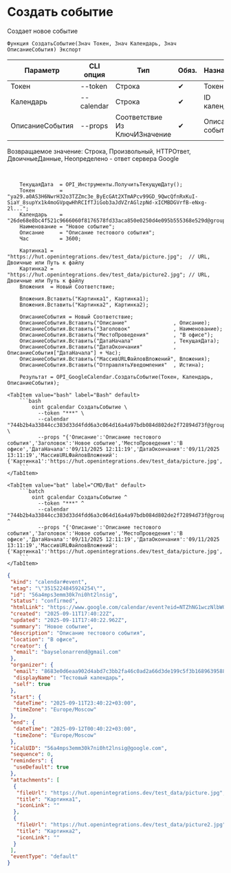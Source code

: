 ﻿---
sidebar_position: 4
description: Создать событие и другие функции для работы с Google Calendar в Открытом пакете интеграций - бесплатной open-source библиотеке интеграций для 1С:Предприятие 8, OneScript и CLI
keywords: [1C, 1С, 1С:Предприятие, 1С:Предприятие 8.3, API, Интеграция, Сервисы, Обмен, OneScript, CLI, Google Calendar]
---


# Создать событие
 Создает новое событие



`Функция СоздатьСобытие(Знач Токен, Знач Календарь, Знач ОписаниеСобытия) Экспорт`

  | Параметр | CLI опция | Тип | Обяз. | Назначение |
  |-|-|-|-|-|
  | Токен | --token | Строка | &#x2714; | Токен |
  | Календарь | --calendar | Строка | &#x2714; | ID календаря |
  | ОписаниеСобытия | --props | Соответствие Из КлючИЗначение | &#x2714; | Описание события |

  
  Возвращаемое значение:   Строка, Произвольный, HTTPОтвет, ДвоичныеДанные, Неопределено - ответ сервера Google

<br/>




```bsl title="Пример использования для 1С:Предприятие/OneScript"
    ТекущаяДата  = OPI_Инструменты.ПолучитьТекущуюДату();
    Токен        = "ya29.a0AS3H6NwrH32o3TZZmc3e_ByEcGAt2XTmAPcv99GD_9QwcQfnRxKuI-SiaY_8supYx1k4moGVpqwHhRCIfTJiGob3aJdVZrAGlzpNd-xICMBDGVrfB-eNxg-2l...";
    Календарь    = "26de68e8bc4f521c9666060f8176578fd33aca850e0250d4e095b555368e529d@group.calendar.google.com";
    Наименование = "Новое событие";
    Описание     = "Описание тестового события";
    Час          = 3600;

    Картинка1 = "https://hut.openintegrations.dev/test_data/picture.jpg";  // URL, Двоичные или Путь к файлу
    Картинка2 = "https://hut.openintegrations.dev/test_data/picture2.jpg"; // URL, Двоичные или Путь к файлу
    Вложения  = Новый Соответствие;

    Вложения.Вставить("Картинка1", Картинка1);
    Вложения.Вставить("Картинка2", Картинка2);

    ОписаниеСобытия = Новый Соответствие;
    ОписаниеСобытия.Вставить("Описание"               , Описание);
    ОписаниеСобытия.Вставить("Заголовок"              , Наименование);
    ОписаниеСобытия.Вставить("МестоПроведения"        , "В офисе");
    ОписаниеСобытия.Вставить("ДатаНачала"             , ТекущаяДата);
    ОписаниеСобытия.Вставить("ДатаОкончания"          , ОписаниеСобытия["ДатаНачала"] + Час);
    ОписаниеСобытия.Вставить("МассивURLФайловВложений", Вложения);
    ОписаниеСобытия.Вставить("ОтправлятьУведомления"  , Истина);

    Результат = OPI_GoogleCalendar.СоздатьСобытие(Токен, Календарь, ОписаниеСобытия);
```
    

 <Tabs>
  
    <TabItem value="bash" label="Bash" default>
        ```bash
            oint gcalendar СоздатьСобытие \
              --token "***" \
              --calendar "744b2b4a33844cc383d33d4fdd6a3c064d16a4a97bdb084d802de2f72894d73f@group.calendar.google.com" \
              --props "{'Описание':'Описание тестового события','Заголовок':'Новое событие','МестоПроведения':'В офисе','ДатаНачала':'09/11/2025 12:11:19','ДатаОкончания':'09/11/2025 13:11:19','МассивURLФайловВложений':{'Картинка1':'https://hut.openintegrations.dev/test_data/picture.jpg','Картинка2':'https://hut.openintegrations.dev/test_data/picture2.jpg'},'ОтправлятьУведомления':true}"
        ```
    </TabItem>
  
    <TabItem value="bat" label="CMD/Bat" default>
        ```batch
            oint gcalendar СоздатьСобытие ^
              --token "***" ^
              --calendar "744b2b4a33844cc383d33d4fdd6a3c064d16a4a97bdb084d802de2f72894d73f@group.calendar.google.com" ^
              --props "{'Описание':'Описание тестового события','Заголовок':'Новое событие','МестоПроведения':'В офисе','ДатаНачала':'09/11/2025 12:11:19','ДатаОкончания':'09/11/2025 13:11:19','МассивURLФайловВложений':{'Картинка1':'https://hut.openintegrations.dev/test_data/picture.jpg','Картинка2':'https://hut.openintegrations.dev/test_data/picture2.jpg'},'ОтправлятьУведомления':true}"
        ```
    </TabItem>
</Tabs>


```json title="Результат"
{
 "kind": "calendar#event",
 "etag": "\"3515224845924254\"",
 "id": "56a4mps3emm30k7ni0ht2lnsig",
 "status": "confirmed",
 "htmlLink": "https://www.google.com/calendar/event?eid=NTZhNG1wczNlbW0zMGs3bmkwaHQybG5zaWcgODY4M2UwZDZlYWE5MDJkNGFiZDdjM2JiMmZhNDZjMGFkMmE2NmQzZGUxOTljNWYzYjE2ODk2Mzk1ODg5MWJlYkBn",
 "created": "2025-09-11T17:40:22Z",
 "updated": "2025-09-11T17:40:22.962Z",
 "summary": "Новое событие",
 "description": "Описание тестового события",
 "location": "В офисе",
 "creator": {
  "email": "bayselonarrend@gmail.com"
 },
 "organizer": {
  "email": "8683e0d6eaa902d4abd7c3bb2fa46c0ad2a66d3de199c5f3b168963958891beb@group.calendar.google.com",
  "displayName": "Тестовый календарь",
  "self": true
 },
 "start": {
  "dateTime": "2025-09-11T23:40:22+03:00",
  "timeZone": "Europe/Moscow"
 },
 "end": {
  "dateTime": "2025-09-12T00:40:22+03:00",
  "timeZone": "Europe/Moscow"
 },
 "iCalUID": "56a4mps3emm30k7ni0ht2lnsig@google.com",
 "sequence": 0,
 "reminders": {
  "useDefault": true
 },
 "attachments": [
  {
   "fileUrl": "https://hut.openintegrations.dev/test_data/picture.jpg",
   "title": "Картинка1",
   "iconLink": ""
  },
  {
   "fileUrl": "https://hut.openintegrations.dev/test_data/picture2.jpg",
   "title": "Картинка2",
   "iconLink": ""
  }
 ],
 "eventType": "default"
}
```
